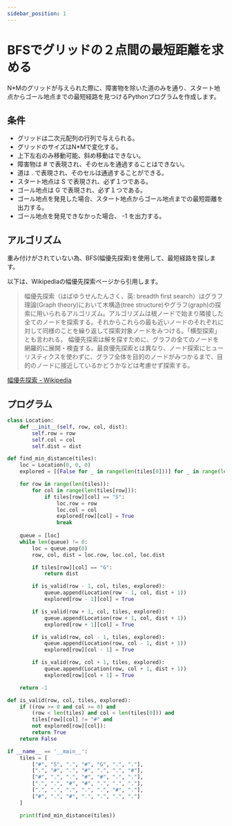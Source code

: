 ```yaml
---
sidebar_position: 1
---
```


# BFSでグリッドの２点間の最短距離を求める

N*Mのグリッドが与えられた際に、障害物を除いた道のみを通り、スタート地点からゴール地点までの最短経路を見つけるPythonプログラムを作成します。

## 条件

* グリッドは二次元配列の行列で与えられる。
* グリッドのサイズはN*Mで変化する。
* 上下左右のみ移動可能、斜め移動はできない。
* 障害物は # で表現され、そのセルを通過することはできない。
* 道は . で表現され、そのセルは通過することができる。
* スタート地点は S で表現され、必ず１つである。
* ゴール地点は G で表現され、必ず１つである。
* ゴール地点を発見した場合、スタート地点からゴール地点までの最短距離を出力する。
* ゴール地点を発見できなかった場合、 -1 を出力する。

## アルゴリズム

重み付けがされていない為、BFS(幅優先探索)を使用して、最短経路を探します。

以下は、Wikipediaの幅優先探索ページから引用します。

> 幅優先探索（はばゆうせんたんさく、英: breadth first search）はグラフ理論(Graph theory)において木構造(tree structure)やグラフ(graph)の探索に用いられるアルゴリズム。アルゴリズムは根ノードで始まり隣接した全てのノードを探索する。それからこれらの最も近いノードのそれぞれに対して同様のことを繰り返して探索対象ノードをみつける。「横型探索」とも言われる。
> 幅優先探索は解を探すために、グラフの全てのノードを網羅的に展開・検査する。最良優先探索とは異なり、ノード探索にヒューリスティクスを使わずに、グラフ全体を目的のノードがみつかるまで、目的のノードに接近しているかどうかなどは考慮せず探索する。

[幅優先探索 - Wikipedia](https://ja.wikipedia.org/wiki/%E5%B9%85%E5%84%AA%E5%85%88%E6%8E%A2%E7%B4%A2)

## プログラム

```python
class Location:
    def __init__(self, row, col, dist):
        self.row = row
        self.col = col
        self.dist = dist

def find_min_distance(tiles):
    loc = Location(0, 0, 0)
    explored = [[False for _ in range(len(tiles[0]))] for _ in range(len(tiles))]

    for row in range(len(tiles)):
        for col in range(len(tiles[row])):
            if tiles[row][col] == "S":
                loc.row = row
                loc.col = col
                explored[row][col] = True
                break
    
    queue = [loc]
    while len(queue) != 0:
        loc = queue.pop(0)
        row, col, dist = loc.row, loc.col, loc.dist

        if tiles[row][col] == "G":
            return dist

        if is_valid(row - 1, col, tiles, explored):
            queue.append(Location(row - 1, col, dist + 1))
            explored[row - 1][col] = True

        if is_valid(row + 1, col, tiles, explored):
            queue.append(Location(row + 1, col, dist + 1))
            explored[row + 1][col] = True

        if is_valid(row, col - 1, tiles, explored):
            queue.append(Location(row, col - 1, dist + 1))
            explored[row][col - 1] = True

        if is_valid(row, col + 1, tiles, explored):
            queue.append(Location(row, col + 1, dist + 1))
            explored[row][col + 1] = True

    return -1

def is_valid(row, col, tiles, explored):
    if ((row >= 0 and col >= 0) and
        (row < len(tiles) and col < len(tiles[0])) and
        tiles[row][col] != "#" and
        not explored[row][col]):
        return True
    return False

if __name__ == '__main__':
    tiles = [
        ["#", "S", ".", "#", "G", ".", "."],
        [".", "#", ".", "#", ".", ".", "#"],
        ["#", ".", ".", "#", "#", ".", "."],
        [".", ".", "#", "#", ".", ".", "."],
        [".", ".", ".", ".", ".", "#", "."],
        ["#", ".", "#", ".", ".", ".", "."]
    ]

    print(find_min_distance(tiles))
```
